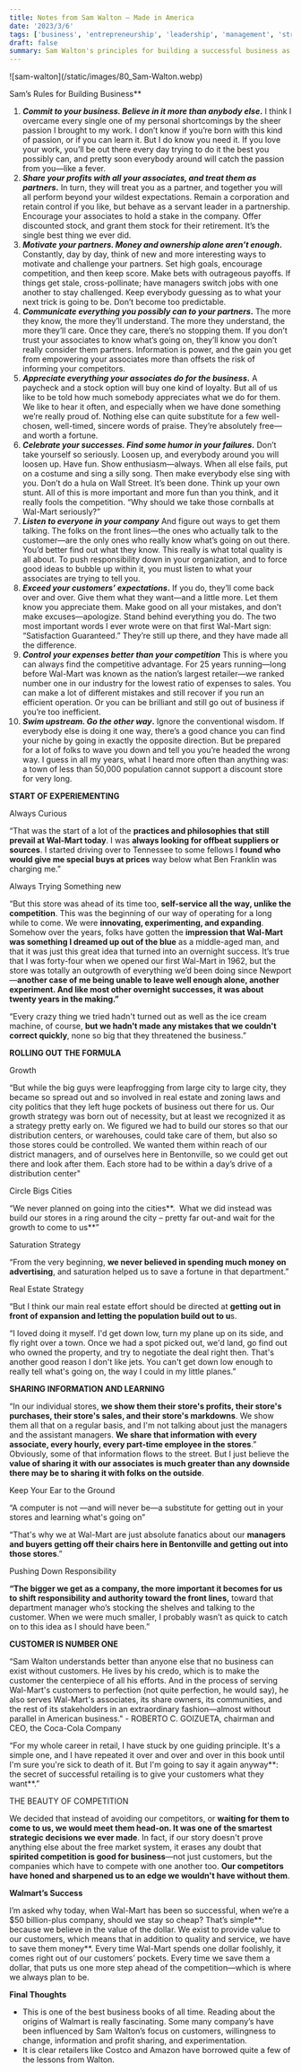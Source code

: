 ```yaml
---
title: Notes from Sam Walton – Made in America
date: '2023/3/6'
tags: ['business', 'entrepreneurship', 'leadership', 'management', 'strategy']
draft: false
summary: Sam Walton's principles for building a successful business as outlined in his book "Made in America". It emphasizes the importance of innovation, employee empowerment, and customer satisfaction, as well as maintaining a competitive edge through efficient operations and value for customers.
---
```


<div className="my-1 px-2 w-full overflow-hidden">
  ![sam-walton](/static/images/80_Sam-Walton.webp)
</div>

Sam’s Rules for Building Business\*\*

1. **_Commit to your business. Believe in it more than anybody else_.** I think I overcame every single one of my personal shortcomings by the sheer passion I brought to my work. I don’t know if you’re born with this kind of passion, or if you can learn it. But I do know you need it. If you love your work, you’ll be out there every day trying to do it the best you possibly can, and pretty soon everybody around will catch the passion from you—like a fever.
2. **_Share your profits with all your associates, and treat them as partners_.** In turn, they will treat you as a partner, and together you will all perform beyond your wildest expectations. Remain a corporation and retain control if you like, but behave as a servant leader in a partnership. Encourage your associates to hold a stake in the company. Offer discounted stock, and grant them stock for their retirement. It’s the single best thing we ever did.
3. **_Motivate your partners. Money and ownership alone aren’t enough_.** Constantly, day by day, think of new and more interesting ways to motivate and challenge your partners. Set high goals, encourage competition, and then keep score. Make bets with outrageous payoffs. If things get stale, cross-pollinate; have managers switch jobs with one another to stay challenged. Keep everybody guessing as to what your next trick is going to be. Don’t become too predictable.
4. **_Communicate everything you possibly can to your partners_.** The more they know, the more they’ll understand. The more they understand, the more they’ll care. Once they care, there’s no stopping them. If you don’t trust your associates to know what’s going on, they’ll know you don’t really consider them partners. Information is power, and the gain you get from empowering your associates more than offsets the risk of informing your competitors.
5. **_Appreciate everything your associates do for the business_.** A paycheck and a stock option will buy one kind of loyalty. But all of us like to be told how much somebody appreciates what we do for them. We like to hear it often, and especially when we have done something we’re really proud of. Nothing else can quite substitute for a few well-chosen, well-timed, sincere words of praise. They’re absolutely free—and worth a fortune.
6. **_Celebrate your successes. Find some humor in your failures_.** Don’t take yourself so seriously. Loosen up, and everybody around you will loosen up. Have fun. Show enthusiasm—always. When all else fails, put on a costume and sing a silly song. Then make everybody else sing with you. Don’t do a hula on Wall Street. It’s been done. Think up your own stunt. All of this is more important and more fun than you think, and it really fools the competition. “Why should we take those cornballs at Wal-Mart seriously?”
7. **_Listen to everyone in your company_** And figure out ways to get them talking. The folks on the front lines—the ones who actually talk to the customer—are the only ones who really know what’s going on out there. You’d better find out what they know. This really is what total quality is all about. To push responsibility down in your organization, and to force good ideas to bubble up within it, you must listen to what your associates are trying to tell you.
8. **_Exceed your customers’ expectations_.** If you do, they’ll come back over and over. Give them what they want—and a little more. Let them know you appreciate them. Make good on all your mistakes, and don’t make excuses—apologize. Stand behind everything you do. The two most important words I ever wrote were on that first Wal-Mart sign: “Satisfaction Guaranteed.” They’re still up there, and they have made all the difference.
9. **_Control your expenses better than your competition_** This is where you can always find the competitive advantage. For 25 years running—long before Wal-Mart was known as the nation’s largest retailer—we ranked number one in our industry for the lowest ratio of expenses to sales. You can make a lot of different mistakes and still recover if you run an efficient operation. Or you can be brilliant and still go out of business if you’re too inefficient.
10. **_Swim upstream. Go the other way_.** Ignore the conventional wisdom. If everybody else is doing it one way, there’s a good chance you can find your niche by going in exactly the opposite direction. But be prepared for a lot of folks to wave you down and tell you you’re headed the wrong way. I guess in all my years, what I heard more often than anything was: a town of less than 50,000 population cannot support a discount store for very long.

**START OF EXPERIEMENTING**

Always Curious

“That was the start of a lot of the **practices and philosophies that still prevail at Wal-Mart today**. I was **always looking for offbeat suppliers or sources**. I started driving over to Tennessee to some fellows I **found who would give me special buys at prices** way below what Ben Franklin was charging me.”

Always Trying Something new

“But this store was ahead of its time too, **self-service all the way, unlike the competition**. This was the beginning of our way of operating for a long while to come. We were **innovating, experimenting, and expanding**. Somehow over the years, folks have gotten the **impression that Wal-Mart was something I dreamed up out of the blue** as a middle-aged man, and that it was just this great idea that turned into an overnight success. It’s true that I was forty-four when we opened our first Wal-Mart in 1962, but the store was totally an outgrowth of everything we’d been doing since Newport—**another case of me being unable to leave well enough alone, another experiment. And like most other overnight successes, it was about twenty years in the making.”**

“Every crazy thing we tried hadn't turned out as well as the ice cream machine, of course, **but we hadn't made any mistakes that we couldn't correct quickly**, none so big that they threatened the business.”

**ROLLING OUT THE FORMULA**

Growth

“But while the big guys were leapfrogging from large city to large city, they became so spread out and so involved in real estate and zoning laws and city politics that they left huge pockets of business out there for us. Our growth strategy was born out of necessity, but at least we recognized it as a strategy pretty early on. We figured we had to build our stores so that our distribution centers, or warehouses, could take care of them, but also so those stores could be controlled. We wanted them within reach of our district managers, and of ourselves here in Bentonville, so we could get out there and look after them. Each store had to be within a day’s drive of a distribution center"

Circle Bigs Cities

“We never planned on going into the cities**.  What we did instead was build our stores in a ring around the city – pretty far out-and wait for the growth to come to us**”

Saturation Strategy

“From the very beginning, **we never believed in spending much money on advertising**, and saturation helped us to save a fortune in that department.”

Real Estate Strategy

“But I think our main real estate effort should be directed at **getting out in front of expansion and letting the population build out to u**s.

“I loved doing it myself. I'd get down low, turn my plane up on its side, and fly right over a town. Once we had a spot picked out, we'd land, go find out who owned the property, and try to negotiate the deal right then. That's another good reason I don't like jets. You can't get down low enough to really tell what's going on, the way I could in my little planes.”

**SHARING INFORMATION AND LEARNING**

“In our individual stores, **we show them their store's profits, their store's purchases, their store's sales, and their store's markdowns**. We show them all that on a regular basis, and I'm not talking about just the managers and the assistant managers. **We share that information with every associate, every hourly, every part-time employee in the stores**.” Obviously, some of that information flows to the street. But I just believe the **value of sharing it with our associates is much greater than any downside there may be to sharing it with folks on the outside**.

Keep Your Ear to the Ground

“A computer is not —and will never be—a substitute for getting out in your stores and learning what's going on”

“That's why we at Wal-Mart are just absolute fanatics about our **managers and buyers getting off their chairs here in Bentonville and getting out into those stores**.”

Pushing Down Responsibility

**“The bigger we get as a company, the more important it becomes for us to shift responsibility and authority toward the front lines,** toward that department manager who’s stocking the shelves and talking to the customer. When we were much smaller, I probably wasn’t as quick to catch on to this idea as I should have been.”

**CUSTOMER IS NUMBER ONE**

“Sam Walton understands better than anyone else that no business can exist without customers. He lives by his credo, which is to make the customer the centerpiece of all his efforts. And in the process of serving Wal-Mart's customers to perfection (not quite perfection, he would say), he also serves Wal-Mart's associates, its share owners, its communities, and the rest of its stakeholders in an extraordinary fashion—almost without parallel in American business." - ROBERTO C. GOIZUETA, chairman and CEO, the Coca-Cola Company

“For my whole career in retail, I have stuck by one guiding principle. It's a simple one, and I have repeated it over and over and over in this book until I'm sure you're sick to death of it. But I'm going to say it again anyway**: the secret of successful retailing is to give your customers what they want**.”

THE BEAUTY OF COMPETITION

We decided that instead of avoiding our competitors, or **waiting for them to come to us, we would meet them head-on. It was one of the smartest strategic decisions we ever made**. In fact, if our story doesn't prove anything else about the free market system, it erases any doubt that **spirited competition is good for business**—not just customers, but the companies which have to compete with one another too. **Our competitors have honed and sharpened us to an edge we wouldn't have without them**.

**Walmart’s Success**

I’m asked why today, when Wal-Mart has been so successful, when we’re a $50 billion-plus company, should we stay so cheap? That’s simple**: because we believe in the value of the dollar. We exist to provide value to our customers, which means that in addition to quality and service, we have to save them money**. Every time Wal-Mart spends one dollar foolishly, it comes right out of our customers’ pockets. Every time we save them a dollar, that puts us one more step ahead of the competition—which is where we always plan to be.

**Final Thoughts**

- This is one of the best business books of all time. Reading about the origins of Walmart is really fascinating. Some many company’s have been influenced by Sam Walton’s focus on customers, willingness to change, information and profit sharing, and experimentation.
- It is clear retailers like Costco and Amazon have borrowed quite a few of the lessons from Walton.
